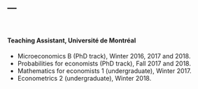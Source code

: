 ---
---

&nbsp;

#### Teaching Assistant, Université de Montréal
* Microeconomics B (PhD track), Winter 2016, 2017 and 2018.
* Probabilities for economists (PhD track), Fall 2017 and 2018.
* Mathematics for economists 1 (undergraduate), Winter 2017.
* Econometrics 2 (undergraduate), Winter 2018.